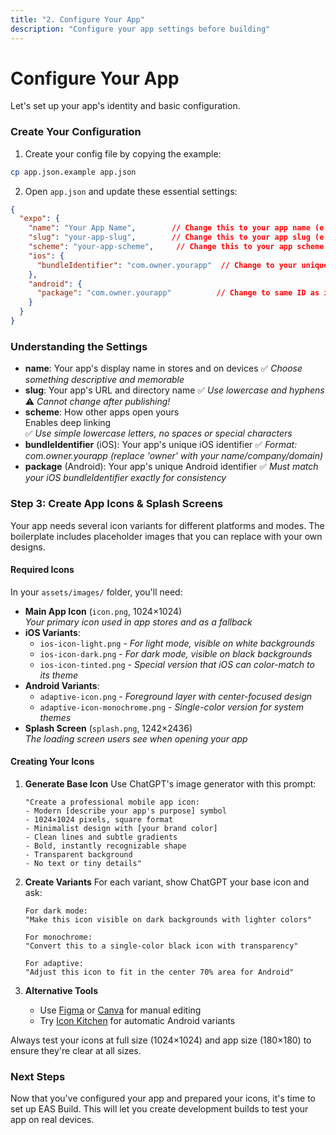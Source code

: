 ```yaml
---
title: "2. Configure Your App"
description: "Configure your app settings before building"
---
```


# Configure Your App

Let's set up your app's identity and basic configuration.

### Create Your Configuration

1. Create your config file by copying the example:

```bash
cp app.json.example app.json
```

2. Open `app.json` and update these essential settings:

```json
{
  "expo": {
    "name": "Your App Name",        // Change this to your app name (e.g., Travel App)
    "slug": "your-app-slug",        // Change this to your app slug (e.g., travel-app)
    "scheme": "your-app-scheme",     // Change this to your app scheme (e.g., travelapp)
    "ios": {
      "bundleIdentifier": "com.owner.yourapp"  // Change to your unique bundle ID (e.g., com.buildwithai.travelapp)
    },
    "android": {
      "package": "com.owner.yourapp"          // Change to same ID as iOS bundleIdentifier (e.g., com.buildwithai.travelapp)
    }
  }
}
```

### Understanding the Settings

- **name**: Your app's display name in stores and on devices
  ✅ _Choose something descriptive and memorable_
- **slug**: Your app's URL and directory name
  ✅ _Use lowercase and hyphens_\
  ⚠️ _Cannot change after publishing\!_
- **scheme**: How other apps open yours\
  <Tooltip tip="Deep linking is like creating a special URL for your app. When someone taps a link like 'travelapp://bookings' (in an email or website), their phone knows to open your app directly to a specific screen. It's how apps connect to each other!">Enables deep linking</Tooltip>\
  ✅ _Use simple lowercase letters, no spaces or special characters_
- **bundleIdentifier** (iOS): Your app's unique iOS identifier
  ✅ _Format: com.owner.yourapp (replace 'owner' with your name/company/domain)_
- **package** (Android): Your app's unique Android identifier
  ✅ _Must match your iOS bundleIdentifier exactly for consistency_

### Step 3: Create App Icons & Splash Screens

Your app needs several icon variants for different platforms and modes. The boilerplate includes placeholder images that you can replace with your own designs.

#### Required Icons

In your `assets/images/` folder, you'll need:

- **Main App Icon** (`icon.png`, 1024×1024)\
  _Your primary icon used in app stores and as a fallback_
- **iOS Variants**:
  - `ios-icon-light.png` - _For light mode, visible on white backgrounds_
  - `ios-icon-dark.png` - _For dark mode, visible on black backgrounds_
  - `ios-icon-tinted.png` - _Special version that iOS can color-match to its theme_
- **Android Variants**:
  - `adaptive-icon.png` - _Foreground layer with center-focused design_
  - `adaptive-icon-monochrome.png` - _Single-color version for system themes_
- **Splash Screen** (`splash.png`, 1242×2436)\
  _The loading screen users see when opening your app_

#### Creating Your Icons

1. **Generate Base Icon**
   Use ChatGPT's image generator with this prompt:

   ```
   "Create a professional mobile app icon:
   - Modern [describe your app's purpose] symbol
   - 1024×1024 pixels, square format
   - Minimalist design with [your brand color]
   - Clean lines and subtle gradients
   - Bold, instantly recognizable shape
   - Transparent background
   - No text or tiny details"
   ```
2. **Create Variants**
   For each variant, show ChatGPT your base icon and ask:

   ```
   For dark mode:
   "Make this icon visible on dark backgrounds with lighter colors"
   
   For monochrome:
   "Convert this to a single-color black icon with transparency"
   
   For adaptive:
   "Adjust this icon to fit in the center 70% area for Android"
   ```
3. **Alternative Tools**
   - Use [Figma](https://www.figma.com) or [Canva](https://www.canva.com) for manual editing
   - Try [Icon Kitchen](https://icon.kitchen) for automatic Android variants

<Tip>
  Always test your icons at full size (1024×1024) and app size (180×180) to ensure they're clear at all sizes.
</Tip>

### Next Steps

Now that you've configured your app and prepared your icons, it's time to set up EAS Build. This will let you create development builds to test your app on real devices.